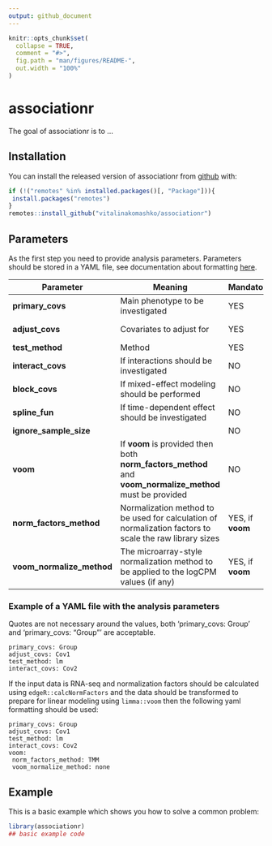 ```yaml
---
output: github_document
---
```


<!-- README.md is generated from README.Rmd. Please edit that file -->

```r
knitr::opts_chunk$set(
  collapse = TRUE,
  comment = "#>",
  fig.path = "man/figures/README-",
  out.width = "100%"
)
```
# associationr

<!-- badges: start -->
<!-- badges: end -->

The goal of associationr is to ...

## Installation

You can install the released version of associationr from [github](https://github.com/vitalinakomashko/associationr) with:

``` r
if (!("remotes" %in% installed.packages()[, "Package"])){
 install.packages("remotes")
}
remotes::install_github("vitalinakomashko/associationr")
```


## Parameters

As the first step you need to provide analysis parameters. Parameters should be
stored in a YAML file, see documentation about formatting [here](https://en.wikipedia.org/wiki/YAML).

Parameter | Meaning | Mandatory? | Values
----------|---------|-------------|-------
**primary_covs** | Main phenotype to be investigated |  YES | Column name in the sample annotation data frame
**adjust_covs** | Covariates to adjust for | YES | Column name in the sample annotation data frame
**test_method** | Method | YES | "limma" or "lm"
**interact_covs** |  If interactions should be investigated | NO | 
**block_covs** | If mixed-effect modeling should be performed | NO
**spline_fun** | If time-dependent effect should be investigated | NO | 
**ignore_sample_size** | | NO |
**voom** | If **voom** is provided then both **norm_factors_method** and **voom_normalize_method** must be provided | NO |  
**norm_factors_method** | Normalization method to be used for calculation of normalization factors to scale the raw library sizes| YES, if **voom** | "TMM", "TMMwsp", "RLE", "upperquartile", "none". See [edgeR::calcNormFactors](https://bioconductor.org/packages/release/bioc/html/edgeR.html) for documentation (v. 3.26.5).
**voom_normalize_method** | The microarray-style normalization method to be applied to the logCPM values (if any) | YES, if **voom** | "none", "scale", "quantile" or "cyclicloess". See [limma::voom](http://bioconductor.org/packages/release/bioc/html/limma.html) and [limma::normalizeBetweenArrays](http://bioconductor.org/packages/release/bioc/html/limma.html).

### Example of a YAML file with the analysis parameters

Quotes are not necessary around the values, both 'primary_covs: Group' and
'primary_covs: "Group"' are acceptable. 

```
primary_covs: Group
adjust_covs: Cov1
test_method: lm
interact_covs: Cov2
```
If the input data is RNA-seq and normalization factors should be calculated using
`edgeR::calcNormFactors` and the data should be transformed to prepare for linear
modeling using `limma::voom` then the following yaml formatting should be used: 

```
primary_covs: Group
adjust_covs: Cov1
test_method: lm
interact_covs: Cov2
voom:
 norm_factors_method: TMM
 voom_normalize_method: none
```



## Example

This is a basic example which shows you how to solve a common problem:

```r
library(associationr)
## basic example code
```

